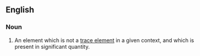 ==English==

===Noun===
{{en-noun|head=[[major]] [[element]]}}

# {{geology}} An element which is not a [[trace element]] in a given context, and which is present in significant quantity.